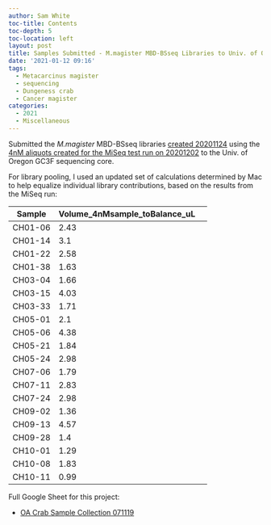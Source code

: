 ```yaml
---
author: Sam White
toc-title: Contents
toc-depth: 5
toc-location: left
layout: post
title: Samples Submitted - M.magister MBD-BSseq Libraries to Univ. of Oregon GC3F
date: '2021-01-12 09:16'
tags:
  - Metacarcinus magister
  - sequencing
  - Dungeness crab
  - Cancer magister
categories:
  - 2021
  - Miscellaneous
---
```

Submitted the _M.magister_ MBD-BSseq libraries [created 20201124](https://robertslab.github.io/sams-notebook/posts/2020/2020-11-24-MBD-BSseq-Library-Prep-M.magister-MBD-selected-DNA-Using-Pico-Methyl-Seq-Kit/) using the [4nM aliquots created for the MiSeq test run on 20201202](https://robertslab.github.io/sams-notebook/2020/12/02/Sample-Submission-M.magister-MBD-BSseq-Libraries-for-MiSeq-at-NOAA/) to the Univ. of Oregon GC3F sequencing core.

For library pooling, I used an updated set of calculations determined by Mac to help equalize individual library contributions, based on the results from the MiSeq run:


| Sample  | Volume_4nMsample_toBalance_uL |   |
|---------|-------------------------------|---|
| CH01-06 | 2.43                          |   |
| CH01-14 | 3.1                           |   |
| CH01-22 | 2.58                          |   |
| CH01-38 | 1.63                          |   |
| CH03-04 | 1.66                          |   |
| CH03-15 | 4.03                          |   |
| CH03-33 | 1.71                          |   |
| CH05-01 | 2.1                           |   |
| CH05-06 | 4.38                          |   |
| CH05-21 | 1.84                          |   |
| CH05-24 | 2.98                          |   |
| CH07-06 | 1.79                          |   |
| CH07-11 | 2.83                          |   |
| CH07-24 | 2.98                          |   |
| CH09-02 | 1.36                          |   |
| CH09-13 | 4.57                          |   |
| CH09-28 | 1.4                           |   |
| CH10-01 | 1.29                          |   |
| CH10-08 | 1.83                          |   |
| CH10-11 | 0.99                          |   |


Full Google Sheet for this project:

- [OA Crab Sample Collection 071119](https://docs.google.com/spreadsheets/d/1ym0XnYVts98tIUCn0kIaU6VuvqxzV7LoSx9RHwLdiIs/edit?usp=sharing)
